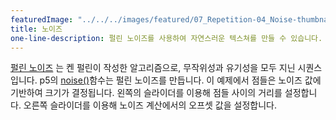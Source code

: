 ---
featuredImage: "../../../images/featured/07_Repetition-04_Noise-thumbnail.png"
title: 노이즈
one-line-description: 펄린 노이즈를 사용하여 자연스러운 텍스쳐를 만들 수 있습니다.
---

<a href="https://en.wikipedia.org/wiki/Perlin_noise" target="_blank">펄린 노이즈</a>
는 켄 펄린이 작성한 알고리즘으로, 무작위성과 유기성을 모두 지닌 시퀀스입니다.
p5의 <a href="https://p5js.org/reference/#/p5/noise" target="_blank">noise()</a>함수는 펄린 노이즈를 만듭니다. 이 예제에서 점들은 노이즈 값에 기반하여 크기가 결정됩니다. 왼쪽의 슬라이더를 이용해 점들 사이의 거리를 설정합니다. 오른쪽 슬라이더를 이용해 노이즈 계산에서의 오프셋 값을 설정합니다.
